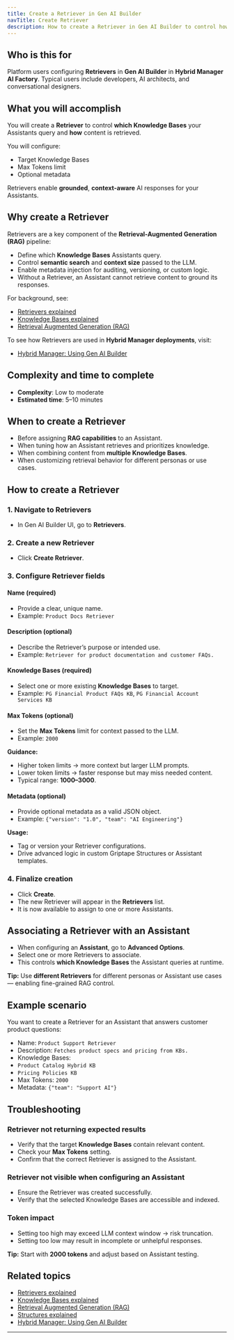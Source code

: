 ```yaml
---
title: Create a Retriever in Gen AI Builder
navTitle: Create Retriever
description: How to create a Retriever in Gen AI Builder to control how your Assistants retrieve information from Knowledge Bases.
---
```


## Who is this for

Platform users configuring **Retrievers** in **Gen AI Builder** in **Hybrid Manager AI Factory**.
Typical users include developers, AI architects, and conversational designers.

## What you will accomplish

You will create a **Retriever** to control **which Knowledge Bases** your Assistants query and **how** content is retrieved.

You will configure:

- Target Knowledge Bases
- Max Tokens limit
- Optional metadata

Retrievers enable **grounded**, **context-aware** AI responses for your Assistants.

## Why create a Retriever

Retrievers are a key component of the **Retrieval-Augmented Generation (RAG)** pipeline:

- Define which **Knowledge Bases** Assistants query.
- Control **semantic search** and **context size** passed to the LLM.
- Enable metadata injection for auditing, versioning, or custom logic.
- Without a Retriever, an Assistant cannot retrieve content to ground its responses.

For background, see:

- [Retrievers explained](edb-postgres-ai/ai-factory/learn/explained/retrievers-explained)
- [Knowledge Bases explained](edb-postgres-ai/ai-factory/learn/explained/knowledge-bases)
- [Retrieval Augmented Generation (RAG)](edb-postgres-ai/ai-factory/learn/explained/rag)

To see how Retrievers are used in **Hybrid Manager deployments**, visit:

- [Hybrid Manager: Using Gen AI Builder](../../../../../hybrid-manager/ai-factory/gen-ai/builder)

## Complexity and time to complete

- **Complexity**: Low to moderate
- **Estimated time**: 5–10 minutes

## When to create a Retriever

- Before assigning **RAG capabilities** to an Assistant.
- When tuning how an Assistant retrieves and prioritizes knowledge.
- When combining content from **multiple Knowledge Bases**.
- When customizing retrieval behavior for different personas or use cases.

## How to create a Retriever

### 1. Navigate to Retrievers

- In Gen AI Builder UI, go to **Retrievers**.

### 2. Create a new Retriever

- Click **Create Retriever**.

### 3. Configure Retriever fields

#### Name (required)

- Provide a clear, unique name.
- Example: `Product Docs Retriever`

#### Description (optional)

- Describe the Retriever’s purpose or intended use.
- Example: `Retriever for product documentation and customer FAQs.`

#### Knowledge Bases (required)

- Select one or more existing **Knowledge Bases** to target.
- Example: `PG Financial Product FAQs KB`, `PG Financial Account Services KB`

#### Max Tokens (optional)

- Set the **Max Tokens** limit for context passed to the LLM.
- Example: `2000`

**Guidance:**

- Higher token limits → more context but larger LLM prompts.
- Lower token limits → faster response but may miss needed content.
- Typical range: **1000–3000**.

#### Metadata (optional)

- Provide optional metadata as a valid JSON object.
- Example: `{"version": "1.0", "team": "AI Engineering"}`

**Usage:**

- Tag or version your Retriever configurations.
- Drive advanced logic in custom Griptape Structures or Assistant templates.

### 4. Finalize creation

- Click **Create**.
- The new Retriever will appear in the **Retrievers** list.
- It is now available to assign to one or more Assistants.

## Associating a Retriever with an Assistant

- When configuring an **Assistant**, go to **Advanced Options**.
- Select one or more Retrievers to associate.
- This controls **which Knowledge Bases** the Assistant queries at runtime.

**Tip:** Use **different Retrievers** for different personas or Assistant use cases — enabling fine-grained RAG control.

## Example scenario

You want to create a Retriever for an Assistant that answers customer product questions:

- Name: `Product Support Retriever`
- Description: `Fetches product specs and pricing from KBs.`
- Knowledge Bases:
- `Product Catalog Hybrid KB`
- `Pricing Policies KB`
- Max Tokens: `2000`
- Metadata: `{"team": "Support AI"}`

## Troubleshooting

### Retriever not returning expected results

- Verify that the target **Knowledge Bases** contain relevant content.
- Check your **Max Tokens** setting.
- Confirm that the correct Retriever is assigned to the Assistant.

### Retriever not visible when configuring an Assistant

- Ensure the Retriever was created successfully.
- Verify that the selected Knowledge Bases are accessible and indexed.

### Token impact

- Setting too high may exceed LLM context window → risk truncation.
- Setting too low may result in incomplete or unhelpful responses.

**Tip:** Start with **2000 tokens** and adjust based on Assistant testing.

## Related topics

- [Retrievers explained](edb-postgres-ai/ai-factory/learn/explained/retrievers-explained)
- [Knowledge Bases explained](edb-postgres-ai/ai-factory/learn/explained/knowledge-bases)
- [Retrieval Augmented Generation (RAG)](edb-postgres-ai/ai-factory/learn/explained/rag)
- [Structures explained](edb-postgres-ai/ai-factory/learn/explained/structures)
- [Hybrid Manager: Using Gen AI Builder](../../../../../hybrid-manager/ai-factory/gen-ai/builder)

---

